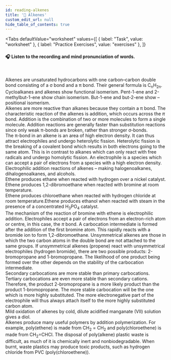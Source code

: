 ```yaml
---
id: reading-alkenes
title: '📝 Alkenes'
custom_edit_url: null
hide_table_of_contents: true
---
```



<Tabs
  defaultValue="worksheet"
  values={[
    { label: "Task", value: "worksheet" },
    { label: "Practice Exercises", value: "exercises" },
  ]}
>
<TabItem value="worksheet">

#### 🎧️ Listen to the recording and mind pronunciation of words.

<ReactPlayer
  url='/media/510.bf49b066.mp3'
  width='100ww'
  height='40px'
  controls={true}
/>

<br />

Alkenes are unsaturated hydrocarbons with one carbon–carbon double bond consisting of a σ bond and a π bond. Their general formula is C<sub>n</sub>H<sub>2n</sub>.  
Cycloalkanes and alkenes show functional isomerism. Pent-1-ene and 2-methylbut-1-ene show chain isomerism. But-1-ene and but-2-ene show – positional isomerism.  
Alkenes are more reactive than alkanes because they contain a π bond. The characteristic reaction of the alkenes is addition, which occurs across the _π_ bond. Addition is the combination of two or more molecules to form a single molecule. Addition reactions are generally faster than substitution reactions since only weak π-bonds are broken, rather than stronger σ-bonds.  
The π-bond in an alkene is an area of high electron density. It can thus attract electrophiles and undergo heterolytic fission. Heterolytic fission is the breaking of a covalent bond which results in both electrons going to the same atom. This is in contrast to alkanes which can only react with free radicals and undergo homolytic fission. An electrophile is a species which can accept a pair of electrons from a species with a high electron density.
Electrophilic addition reactions of alkenes – making halogenoalkanes, dihalogenoalkanes, and alcohols.  
Ethene produces ethane when reacted with hydrogen over a nickel catalyst.  
Ethene produces 1,2-dibromoethane when reacted with bromine at room temperature.  
Ethene produces chloroethane when reacted with hydrogen chloride at room temperature.Ethene produces ethanol when reacted with steam in the presence of a concentrated H<sub>3</sub>PO<sub>4</sub> catalyst.  
The mechanism of the reaction of bromine with ethene is electrophilic addition. Electrophiles accept a pair of electrons from an electron-rich atom or centre, in this case, the _π_ bond. A carbocation intermediate is formed after the addition of the first bromine atom. This rapidly reacts with a bromide ion to form 1,2-dibromoethane. Unsymmetrical alkenes are those in which the two carbon atoms in the double bond are not attached to the same groups. If unsymmetrical alkenes (propene) react with unsymmetrical electrophiles (hydrogen bromide), there are two possible products: 2-bromopropane and 1-bromopropane. The likelihood of one product being formed over the other depends on the stability of the carbocation intermediate.  
Secondary carbocations are more stable than primary carbocations. Tertiary carbocations are even more stable than secondary cations. Therefore, the product 2-bromopropane is a more likely product than the product 1-bromopropane. The more stable carbocation will be the one which is more highly substituted. The more electronegative part of the electrophile will thus always attach itself to the more highly substituted carbon atom.  
Mild oxidation of alkenes by cold, dilute acidified manganate (VII) solution gives a diol.  
Alkenes produce many useful polymers by addition polymerization. For example, poly(ethene) is made from CH<sub>2</sub> = CH<sub>2</sub> and poly(chloroethene) is made from CH<sub>2</sub>=CHCl. The disposal of poly(alkene) plastic waste is difficult, as much of it is chemically inert and nonbiodegradable. When burnt, waste plastics may produce toxic products, such as hydrogen chloride from PVC (poly(chloroethene)).
<Frame src="https://learningapps.org/watch?v=pdupe4xr521" height="380px" />
<Frame src="https://learningapps.org/watch?v=paa6oyh1v21" height="480px" />
</TabItem>

<TabItem value="exercises">

<Frame src="https://learningapps.org/watch?v=px86ycson21" height="1220px" />
<Frame src="https://learningapps.org/watch?v=psi5oebvc21" height="670px" />
<Frame src="https://learningapps.org/watch?v=ptk7hexdk21" height="670px" />

</TabItem>
</Tabs>
